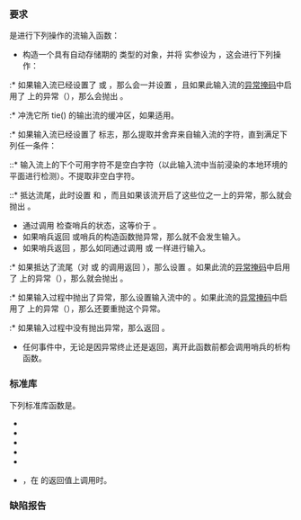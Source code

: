 {{cpp/named req/title|FormattedInputFunction}}
{{cpp/named req/navbar}}

===要求===
{{named req/core|FormattedInputFunction}}是进行下列操作的流输入函数：

* 构造一个具有自动存储期的 {{l2tt|cpp/io/basic_istream/sentry}} 类型的对象，并将 {{tt|noskipws}} 实参设为 {{c|false}}，这会进行下列操作：
:* 如果输入流已经设置了 {{ltt|cpp/io/ios_base/iostate|eofbit}} 或 {{ltt|cpp/io/ios_base/iostate|badbit}}，那么会一并设置 {{tt|failbit}}，且如果此输入流的[[cpp/io/basic_ios/exceptions|异常掩码]]中启用了 {{tt|failbit}} 上的异常（{{c|1=(exceptions() &amp; failbit) != 0}}），那么会抛出 {{l2tt|cpp/io/ios_base/failure}}。
:* 冲洗它所 tie() 的输出流的缓冲区，如果适用。
:* 如果输入流已经设置了 {{tt|ios_base::skipws}} 标志，那么提取并舍弃来自输入流的字符，直到满足下列任一条件：
::* 输入流上的下个可用字符不是空白字符（以此输入流中当前浸染的本地环境的 {{lc|std::ctype}} 平面进行检测）。不提取非空白字符。
::* 抵达流尾，此时设置 {{tt|failbit}} 和 {{tt|eofbit}}，而且如果该流开启了这些位之一上的异常，那么就会抛出 {{l2tt|cpp/io/ios_base/failure}}。
* 通过调用 {{tt|sentry::operator bool()}} 检查哨兵的状态，这等价于 {{l2tt|cpp/io/basic_ios/good}}。
* 如果哨兵返回 {{c|false}} 或哨兵的构造函数抛异常，那么就不会发生输入。
* 如果哨兵返回 {{c|true}}，那么如同通过调用 {{c|rdbuf()-&gt;sbumpc()}} 或 {{c|rdbuf()-&gt;sgetc()}} 一样进行输入。
:* 如果抵达了流尾（对 {{c|rdbuf()-&gt;sbumpc()}} 或 {{c|rdbuf()-&gt;sgetc()}} 的调用返回 {{c|Traits::eof()}}），那么设置 {{tt|eofbit}}。如果此流的[[cpp/io/basic_ios/exceptions|异常掩码]]中启用了 {{tt|eofbit}} 上的异常（{{c|1=(exceptions() &amp; eofbit) != 0}}），那么就会抛出 {{l2tt|cpp/io/ios_base/failure}}。
:* 如果输入过程中抛出了异常，那么设置输入流中的 {{tt|badbit}}。如果此流的[[cpp/io/basic_ios/exceptions|异常掩码]]中启用了 {{tt|badbit}} 上的异常（{{c|1=(exceptions() &amp; badbit) != 0}}），那么还要重抛这个异常。
:* 如果输入过程中没有抛出异常，那么返回 {{c|*this}}。
* 任何事件中，无论是因异常终止还是返回，离开此函数前都会调用哨兵的析构函数。

===标准库===
下列标准库函数是{{named req|FormattedInputFunction}}。

* {{l2tt|cpp/io/basic_istream/operator_gtgt|operator&gt;&gt;{{dsc small|(int, long, double, void*, bool)}}}}
* {{ltt|cpp/io/basic_istream/operator_gtgt2|operator&gt;&gt;{{dsc small|(std::basic_istream, char&amp;)}}}}
* {{ltt|cpp/io/basic_istream/operator_gtgt2|operator&gt;&gt;{{dsc small|(std::basic_istream, char*)}}}}
* {{ltt|cpp/utility/bitset/operator_ltltgtgt2|operator&gt;&gt;{{dsc small|(std::basic_istream, std::bitset)}}}}
* {{ltt|cpp/string/basic_string/operator_ltltgtgt|operator&gt;&gt;{{dsc small|(std::basic_istream, std::string)}}}}
* {{tt|operator&gt;&gt;}}，在 {{lc|std::get_money}} 的返回值上调用时。

===缺陷报告===
{{dr list begin}}
{{dr list item|wg=lwg|dr=160|std=C++98|before=确定是否需要重抛异常的流程中提到了不存在的函数 {{tt|exception()}}|after=改成 {{ltt|cpp/io/basic_ios/exceptions|exceptions()}}}}
{{dr list end}}

{{langlinks|en|es|ja}}
